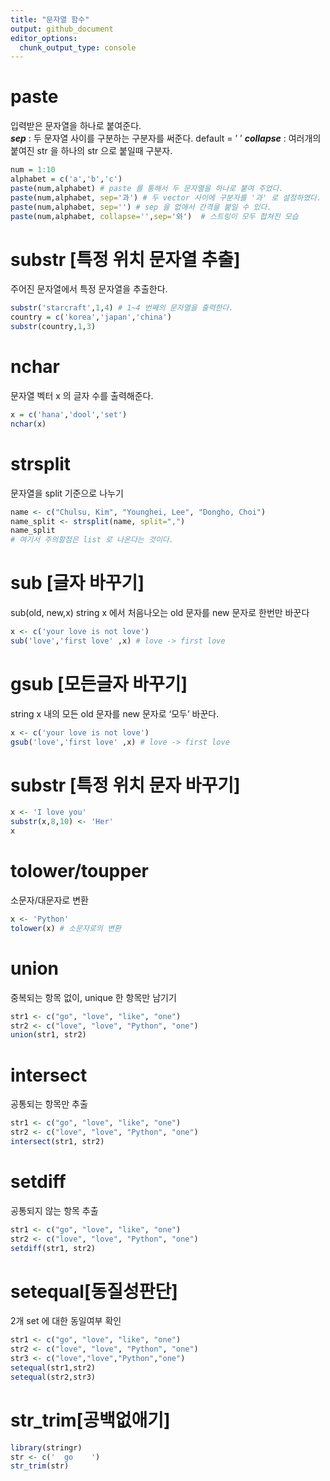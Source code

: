 ```yaml
---
title: "문자열 함수"
output: github_document
editor_options: 
  chunk_output_type: console
---
```

# paste 
입력받은 문자열을 하나로 붙여준다. <br>
***sep*** : 두 문자열 사이를 구분하는 구분자를 써준다. default = ' '
***collapse*** : 여러개의 붙여진 str 을 하나의 str 으로 붙일때 구분자.
```r
num = 1:10
alphabet = c('a','b','c')
paste(num,alphabet) # paste 를 통해서 두 문자열을 하나로 붙여 주었다. 
paste(num,alphabet, sep='과') # 두 vector 사이에 구분자를 '과' 로 설정하였다.
paste(num,alphabet, sep='') # sep 을 없애서 간격을 붙일 수 있다.
paste(num,alphabet, collapse='',sep='와')  # 스트링이 모두 합쳐진 모습
```

# substr [특정 위치 문자열 추출]
주어진 문자열에서 특정 문자열을 추출한다.
```r
substr('starcraft',1,4) # 1~4 번째의 문자열을 출력한다.
country = c('korea','japan','china')
substr(country,1,3)
```

# nchar
문자열 벡터 x 의 글자 수를 출력해준다.
```r
x = c('hana','dool','set')
nchar(x)  
```

# strsplit
문자열을 split 기준으로 나누기
```r
name <- c("Chulsu, Kim", "Younghei, Lee", "Dongho, Choi")
name_split <- strsplit(name, split=",")
name_split
# 여기서 주의할점은 list 로 나온다는 것이다. 
```

# sub [글자 바꾸기]
sub(old, new,x)
string x 에서 처음나오는 old 문자를 new 문자로 한번만 바꾼다
```r
x <- c('your love is not love')
sub('love','first love' ,x) # love -> first love
```

# gsub [모든글자 바꾸기]
string x 내의 모든 old 문자를 new 문자로 '모두' 바꾼다.
```r
x <- c('your love is not love')
gsub('love','first love' ,x) # love -> first love
```

# substr [특정 위치 문자 바꾸기]
```r
x <- 'I love you'
substr(x,8,10) <- 'Her'
x
```

# tolower/toupper
소문자/대문자로 변환
```r
x <- 'Python'
tolower(x) # 소문자로의 변환
```

# union
중복되는 항목 없이, unique 한 항목만 남기기
```r
str1 <- c("go", "love", "like", "one")
str2 <- c("love", "love", "Python", "one")
union(str1, str2)
```

# intersect
공통되는 항목만 추출
```r
str1 <- c("go", "love", "like", "one")
str2 <- c("love", "love", "Python", "one")
intersect(str1, str2)
```

# setdiff
공통되지 않는 항목 추출
```r
str1 <- c("go", "love", "like", "one")
str2 <- c("love", "love", "Python", "one")
setdiff(str1, str2)
```

# setequal[동질성판단]
2개 set 에 대한 동일여부 확인
```r
str1 <- c("go", "love", "like", "one")
str2 <- c("love", "love", "Python", "one")
str3 <- c("love","love","Python","one")
setequal(str1,str2)
setequal(str2,str3)
```

# str_trim[공백없애기]
```r
library(stringr)
str <- c('  go    ')
str_trim(str)
```

#
